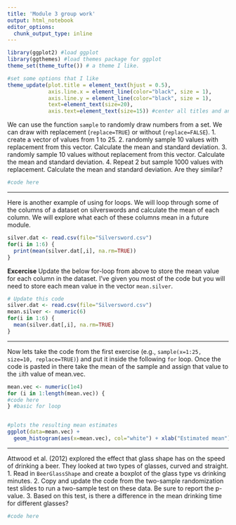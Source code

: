 ```yaml
---
title: 'Module 3 group work'
output: html_notebook
editor_options: 
  chunk_output_type: inline
---
```


```r
library(ggplot2) #load ggplot
library(ggthemes) #load themes package for ggplot
theme_set(theme_tufte()) # a theme I like.

#set some options that I like
theme_update(plot.title = element_text(hjust = 0.5), 
             axis.line.x = element_line(color="black", size = 1),
             axis.line.y = element_line(color="black", size = 1),
             text=element_text(size=20),
             axis.text=element_text(size=15)) #center all titles and and axis lines
```


We can use the function `sample` to randomly draw numbers from a set. We can draw with replacement (`replace=TRUE`) or without (`replace=FALSE`). 
1. create a vector of values from 1 to 25.
2. randomly sample 10 values with replacement from this vector. Calculate the mean and standard deviation.
3. randomly sample 10 values without replacement from this vector. Calculate the mean and standard deviation.
4. Repeat 2 but sample 1000 values with replacement. Calculate the mean and standard deviation. Are they similar?

```r
#code here
```


***********************


Here is another example of using for loops. We will loop through some of the columns of a dataset on silverswords and calculate the mean of each column. We will explore what each of these columns mean in a future module.

```r
silver.dat <- read.csv(file="Silversword.csv")
for(i in 1:6) {
  print(mean(silver.dat[,i], na.rm=TRUE))
}
```

**Excercise** Update the below for-loop from above to store the mean value for each column in the dataset. I've given you most of the code but you will need to store each mean value in the vector `mean.silver`.

```r
# Update this code
silver.dat <- read.csv(file="Silversword.csv")
mean.silver <- numeric(6)
for(i in 1:6) {
  mean(silver.dat[,i], na.rm=TRUE)
}
```


************************


Now lets take the code from the first exercise (e.g., `sample(x=1:25, size=10, replace=TRUE)`) and put it inside the following `for` loop. 
Once the code is pasted in there take the mean of the sample and assign that value to the `i`ith value of mean.vec.
```r

mean.vec <- numeric(1e4)
for (i in 1:length(mean.vec)) {
#code here
} #basic for loop


#plots the resulting mean estimates
ggplot(data=mean.vec) +
  geom_histogram(aes(x=mean.vec), col="white") + xlab("Estimated mean") 
```




************************

Attwood et al. (2012) explored the effect that glass shape has on the speed of drinking a beer. They looked at two types of glasses, curved and straight. 
1. Read in `BeerGlassShape` and create a boxplot of the glass type vs drinking minutes.
2. Copy and update the code from the two-sample randomization test slides to run a two-sample test on these data. Be sure to report the p-value. 
3. Based on this test, is there a difference in the mean drinking time for different glasses?

```r
#code here
```
